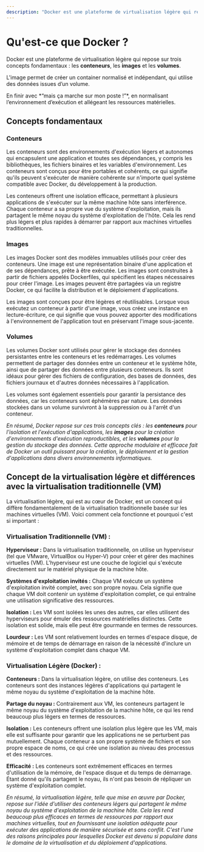 ```yaml
---
description: "Docker est une plateforme de virtualisation légère qui repose sur trois concepts fondamentaux : les conteneurs, les images et les volumes."
---
```



# Qu'est-ce que Docker ?

Docker est une plateforme de virtualisation légère qui repose sur trois concepts fondamentaux : les **conteneurs**, les **images** et les **volumes**.

L'image permet de créer un container normalisé et indépendant, qui utilise des données issues d’un volume.

<Callout type="info" emoji="🎯">
En finir avec *“mais ça marche sur mon poste !”*, en normalisant l’environnement d’exécution et allégeant les ressources matérielles.
</Callout>

## Concepts fondamentaux

### Conteneurs

Les conteneurs sont des environnements d'exécution légers et autonomes qui encapsulent une application et toutes ses dépendances, y compris les bibliothèques, les fichiers binaires et les variables d'environnement. Les conteneurs sont conçus pour être portables et cohérents, ce qui signifie qu'ils peuvent s'exécuter de manière cohérente sur n'importe quel système compatible avec Docker, du développement à la production.

Les conteneurs offrent une isolation efficace, permettant à plusieurs applications de s'exécuter sur la même machine hôte sans interférence. Chaque conteneur a sa propre vue du système d'exploitation, mais ils partagent le même noyau du système d'exploitation de l'hôte. Cela les rend plus légers et plus rapides à démarrer par rapport aux machines virtuelles traditionnelles.

### Images

Les images Docker sont des modèles immuables utilisés pour créer des conteneurs. Une image est une représentation binaire d'une application et de ses dépendances, prête à être exécutée. Les images sont construites à partir de fichiers appelés Dockerfiles, qui spécifient les étapes nécessaires pour créer l'image. Les images peuvent être partagées via un registre Docker, ce qui facilite la distribution et le déploiement d'applications.

Les images sont conçues pour être légères et réutilisables. Lorsque vous exécutez un conteneur à partir d'une image, vous créez une instance en lecture-écriture, ce qui signifie que vous pouvez apporter des modifications à l'environnement de l'application tout en préservant l'image sous-jacente.

### Volumes

Les volumes Docker sont utilisés pour gérer le stockage des données persistantes entre les conteneurs et les redémarrages. Les volumes permettent de partager des données entre un conteneur et le système hôte, ainsi que de partager des données entre plusieurs conteneurs. Ils sont idéaux pour gérer des fichiers de configuration, des bases de données, des fichiers journaux et d'autres données nécessaires à l'application.

Les volumes sont également essentiels pour garantir la persistance des données, car les conteneurs sont éphémères par nature. Les données stockées dans un volume survivront à la suppression ou à l'arrêt d'un conteneur.

*En résumé, Docker repose sur ces trois concepts clés : les **conteneurs** pour l'isolation et l'exécution d'applications, les **images** pour la création d'environnements d'exécution reproductibles, et les **volumes** pour la gestion du stockage des données. Cette approche modulaire et efficace fait de Docker un outil puissant pour la création, le déploiement et la gestion d'applications dans divers environnements informatiques.*

## Concept de la virtualisation légère et différences avec la virtualisation traditionnelle (VM)

La virtualisation légère, qui est au cœur de Docker, est un concept qui diffère fondamentalement de la virtualisation traditionnelle basée sur les machines virtuelles (VM). Voici comment cela fonctionne et pourquoi c'est si important :

### Virtualisation Traditionnelle (VM) :

**Hyperviseur :** Dans la virtualisation traditionnelle, on utilise un hyperviseur (tel que VMware, VirtualBox ou Hyper-V) pour créer et gérer des machines virtuelles (VM). L'hyperviseur est une couche de logiciel qui s'exécute directement sur le matériel physique de la machine hôte.

**Systèmes d'exploitation invités :** Chaque VM exécute un système d'exploitation invité complet, avec son propre noyau. Cela signifie que chaque VM doit contenir un système d'exploitation complet, ce qui entraîne une utilisation significative des ressources.

**Isolation :** Les VM sont isolées les unes des autres, car elles utilisent des hyperviseurs pour émuler des ressources matérielles distinctes. Cette isolation est solide, mais elle peut être gourmande en termes de ressources.

**Lourdeur :** Les VM sont relativement lourdes en termes d'espace disque, de mémoire et de temps de démarrage en raison de la nécessité d'inclure un système d'exploitation complet dans chaque VM.

### Virtualisation Légère (Docker) :

**Conteneurs :** Dans la virtualisation légère, on utilise des conteneurs. Les conteneurs sont des instances légères d'applications qui partagent le même noyau du système d'exploitation de la machine hôte.

**Partage du noyau :** Contrairement aux VM, les conteneurs partagent le même noyau du système d'exploitation de la machine hôte, ce qui les rend beaucoup plus légers en termes de ressources.

**Isolation :** Les conteneurs offrent une isolation plus légère que les VM, mais elle est suffisante pour garantir que les applications ne se perturbent pas mutuellement. Chaque conteneur a son propre système de fichiers et son propre espace de noms, ce qui crée une isolation au niveau des processus et des ressources.

**Efficacité :** Les conteneurs sont extrêmement efficaces en termes d'utilisation de la mémoire, de l'espace disque et du temps de démarrage. Étant donné qu'ils partagent le noyau, ils n'ont pas besoin de répliquer un système d'exploitation complet.

*En résumé, la virtualisation légère, telle que mise en œuvre par Docker, repose sur l'idée d'utiliser des conteneurs légers qui partagent le même noyau du système d'exploitation de la machine hôte. Cela les rend beaucoup plus efficaces en termes de ressources par rapport aux machines virtuelles, tout en fournissant une isolation adéquate pour exécuter des applications de manière sécurisée et sans conflit. C'est l'une des raisons principales pour lesquelles Docker est devenu si populaire dans le domaine de la virtualisation et du déploiement d'applications.*
